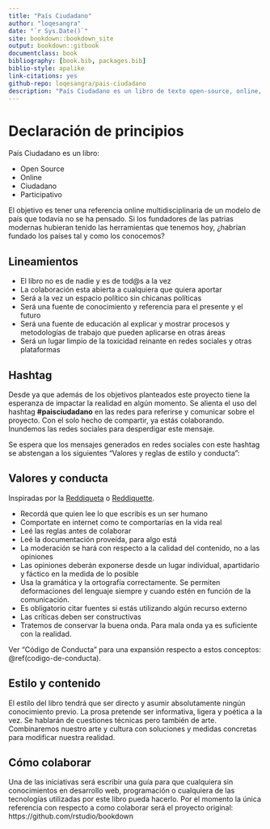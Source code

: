 ```yaml
--- 
title: "País Ciudadano"
author: "loqesangra"
date: "`r Sys.Date()`"
site: bookdown::bookdown_site
output: bookdown::gitbook
documentclass: book
bibliography: [book.bib, packages.bib]
biblio-style: apalike
link-citations: yes
github-repo: loqesangra/pais-ciudadano
description: "País Ciudadano es un libro de texto open-source, online, ciudadano y participativo, con el objetivo de definir y modelar un modelo de país en manos de la ciudadanía, y a la vez señalar y denunciar las falencias del status quo."
---
```


# Declaración de principios

País Ciudadano es un libro:

- Open Source
- Online
- Ciudadano
- Participativo

El objetivo es tener una referencia online multidisciplinaria de un modelo de país que todavía no se ha pensado. Si los fundadores de las patrias modernas hubieran tenido las herramientas que tenemos hoy, ¿habrían fundado los países tal y como los conocemos?

## Lineamientos

- El libro no es de nadie y es de tod\@s a la vez
- La colaboración esta abierta a cualquiera que quiera aportar
- Será a la vez un espacio político sin chicanas políticas
- Será una fuente de conocimiento y referencia para el presente y el futuro
- Será una fuente de educación al explicar y mostrar procesos y metodologías de trabajo que pueden aplicarse en otras áreas
- Será un lugar limpio de la toxicidad reinante en redes sociales y otras plataformas


## Hashtag

Desde ya que además de los objetivos planteados este proyecto tiene la esperanza de impactar la realidad en algún momento. Se alienta el uso del hashtag **#paisciudadano** en las redes para referirse y comunicar sobre el proyecto. Con el solo hecho de compartir, ya estás colaborando. Inundemos las redes sociales para desperdigar este mensaje.

Se espera que los mensajes generados en redes sociales con este hashtag se abstengan a los siguientes "Valores y reglas de estilo y conducta":

## Valores y conducta

Inspiradas por la [Reddiqueta](https://www.reddit.com/wiki/es/reddiquette) o [Reddiquette](https://reddit.zendesk.com/hc/en-us/articles/205926439-Reddiquette).

- Recordá que quien lee lo que escribís es un ser humano
- Comportate en internet como te comportarías en la vida real
- Leé las reglas antes de colaborar
- Leé la documentación proveída, para algo está
- La moderación se hará con respecto a la calidad del contenido, no a las opiniones
- Las opiniones deberán exponerse desde un lugar individual, apartidario y fáctico en la medida de lo posible
- Usa la gramática y la ortografía correctamente. Se permiten deformaciones del lenguaje siempre y cuando estén en función de la comunicación.
- Es obligatorio citar fuentes si estás utilizando algún recurso externo
- Las críticas deben ser constructivas
- Tratemos de conservar la buena onda. Para mala onda ya es suficiente con la realidad.

Ver "Código de Conducta" para una expansión respecto a estos conceptos: \@ref(codigo-de-conducta).

## Estilo y contenido

El estilo del libro tendrá que ser directo y asumir absolutamente ningún conocimiento previo. La prosa pretende ser informativa, ligera y poética a la vez. Se hablarán de cuestiones técnicas pero también de arte. Combinaremos nuestro arte y cultura con soluciones y medidas concretas para modificar nuestra realidad.

## Cómo colaborar

Una de las iniciativas será escribir una guía para que cualquiera sin conocimientos en desarrollo web, programación o cualquiera de las tecnologías utilizadas por este libro pueda hacerlo. Por el momento la única referencia con respecto a como colaborar será el proyecto original: https://github.com/rstudio/bookdown




